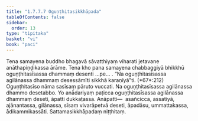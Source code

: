```yaml
---
title: "1.7.7.7 Oguṇṭhitasikkhāpada"
tableOfContents: false
sidebar:
  order: 13
type: "tipitaka"
basket: "vi"
book: "paci"
---
```



<DynamicBreadcrumb />

<Division number="644" book="paci" bookNo="2" page="266">

<Paragraph number="2034" book="paci">
Tena samayena buddho bhagavā sāvatthiyaṃ viharati jetavane anāthapiṇḍikassa ārāme. Tena kho pana samayena chabbaggiyā bhikkhū oguṇṭhitasīsassa dhammaṃ desenti …pe… .
</Paragraph>

<Paragraph number="2035" book="paci">
<Emphasis>“Na oguṇṭhitasīsassa agilānassa dhammaṃ desessāmīti sikkhā karaṇīyā”</Emphasis>ti. (*67*:<Emphasis>212</Emphasis>)
</Paragraph>

<Paragraph number="2036" book="paci">
<Emphasis>Oguṇṭhitasīso</Emphasis> nāma sasīsaṃ pāruto vuccati.
</Paragraph>

<Paragraph number="2037" book="paci">
Na oguṇṭhitasīsassa agilānassa dhammo desetabbo. Yo anādariyaṃ paṭicca oguṇṭhitasīsassa agilānassa dhammaṃ deseti, āpatti dukkaṭassa.
</Paragraph>

<Paragraph number="2038" book="paci">
Anāpatti—  asañcicca, assatiyā, ajānantassa, gilānassa, sīsaṃ vivarāpetvā deseti, āpadāsu, ummattakassa, ādikammikassāti.

</Paragraph>
</Division>

<Paragraph number="2039" type="center" book="paci">
Sattamasikkhāpadaṃ niṭṭhitaṃ.
</Paragraph>